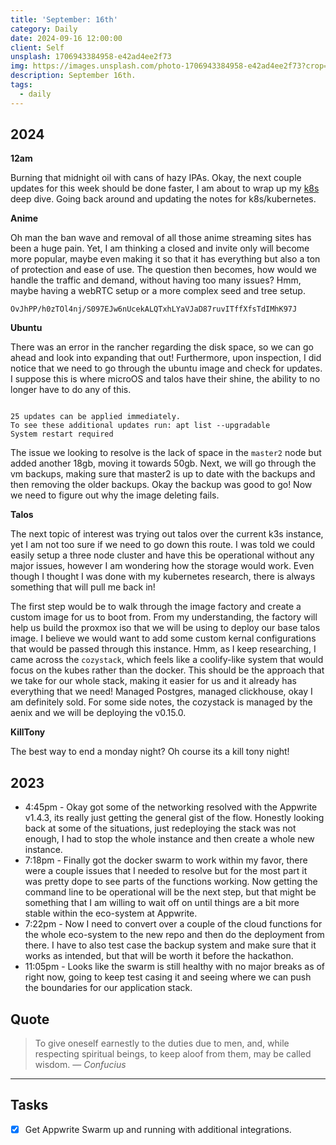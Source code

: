```yaml
---
title: 'September: 16th'
category: Daily
date: 2024-09-16 12:00:00
client: Self
unsplash: 1706943384958-e42ad4ee2f73
img: https://images.unsplash.com/photo-1706943384958-e42ad4ee2f73?crop=entropy&cs=srgb&fm=jpg&ixid=MnwzNjM5Nzd8MHwxfHJhbmRvbXx8fHx8fHx8fDE2ODE3NDg2ODY&ixlib=rb-4.0.3&q=85
description: September 16th. 
tags:
  - daily
---
```



## 2024

**12am**

Burning that midnight oil with cans of hazy IPAs.
Okay, the next couple updates for this week should be done faster, I am about to wrap up my [k8s](https://kbve.com/application/kubernetes/) deep dive. 
Going back around and updating the notes for k8s/kubernetes.

**Anime**

Oh man the ban wave and removal of all those anime streaming sites has been a huge pain.
Yet, I am thinking a closed and invite only will become more popular, maybe even making it so that it has everything but also a ton of protection and ease of use.
The question then becomes, how would we handle the traffic and demand, without having too many issues?
Hmm, maybe having a webRTC setup or a more complex seed and tree setup.

`OvJhPP/h0zTOl4nj/S097EJw6nUcekALQTxhLYaVJaD87ruvITffXfsTdIMhK97J` 

**Ubuntu**

There was an error in the rancher regarding the disk space, so we can go ahead and look into expanding that out!
Furthermore, upon inspection, I did notice that we need to go through the ubuntu image and check for updates.
I suppose this is where microOS and talos have their shine, the ability to no longer have to do any of this.

```

25 updates can be applied immediately.
To see these additional updates run: apt list --upgradable
System restart required

```

The issue we looking to resolve is the lack of space in the `master2` node but added another 18gb, moving it towards 50gb.
Next, we will go through the vm backups, making sure that master2 is up to date with the backups and then removing the older backups.
Okay the backup was good to go!
Now we need to figure out why the image deleting fails.

**Talos**

The next topic of interest was trying out talos over the current k3s instance, yet I am not too sure if we need to go down this route.
I was told we could easily setup a three node cluster and have this be operational without any major issues, however I am wondering how the storage would work.
Even though I thought I was done with my kubernetes research, there is always something that will pull me back in!

The first step would be to walk through the image factory and create a custom image for us to boot from.
From my understanding, the factory will help us build the proxmox iso that we will be using to deploy our base talos image.
I believe we would want to add some custom kernal configurations that would be passed through this instance.
Hmm, as I keep researching, I came across the `cozystack`, which feels like a coolify-like system that would focus on the kubes rather than the docker.
This should be the approach that we take for our whole stack, making it easier for us and it already has everything that we need!
Managed Postgres, managed clickhouse, okay I am definitely sold.
For some side notes, the cozystack is managed by the aenix and we will be deploying the v0.15.0.

**KillTony**

The best way to end a monday night? Oh course its a kill tony night!


<Adsense />

## 2023
- 4:45pm - Okay got some of the networking resolved with the Appwrite v1.4.3, its really just getting the general gist of the flow. Honestly looking back at some of the situations, just redeploying the stack was not enough, I had to stop the whole instance and then create a whole new instance. 
- 7:18pm - Finally got the docker swarm to work within my favor, there were a couple issues that I needed to resolve but for the most part it was pretty dope to see parts of the functions working. Now getting the command line to be operational will be the next step, but that might be something that I am willing to wait off on until things are a bit more stable within the eco-system at Appwrite. 
- 7:22pm - Now I need to convert over a couple of the cloud functions for the whole eco-system to the new repo and then do the deployment from there. I have to also test case the backup system and make sure that it works as intended, but that will be worth it before the hackathon.
- 11:05pm - Looks like the swarm is still healthy with no major breaks as of right now, going to keep test casing it and seeing where we can push the boundaries for our application stack.

## Quote

> To give oneself earnestly to the duties due to men, and, while respecting spiritual beings, to keep aloof from them, may be called wisdom.
> — <cite>Confucius</cite>

---

## Tasks

- [x] Get Appwrite Swarm up and running with additional integrations.